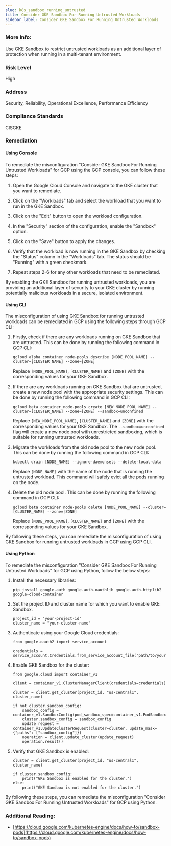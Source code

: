 ```yaml
---
slug: k8s_sandbox_running_untrusted
title: Consider GKE Sandbox For Running Untrusted Workloads
sidebar_label: Consider GKE Sandbox For Running Untrusted Workloads
---
```


### More Info:

Use GKE Sandbox to restrict untrusted workloads as an additional layer of protection when running in a multi-tenant environment.

### Risk Level

High

### Address

Security, Reliability, Operational Excellence, Performance Efficiency

### Compliance Standards

CISGKE

### Remediation

#### Using Console

To remediate the misconfiguration "Consider GKE Sandbox For Running Untrusted Workloads" for GCP using the GCP console, you can follow these steps:

1. Open the Google Cloud Console and navigate to the GKE cluster that you want to remediate.

2. Click on the "Workloads" tab and select the workload that you want to run in the GKE Sandbox.

3. Click on the "Edit" button to open the workload configuration.

4. In the "Security" section of the configuration, enable the "Sandbox" option.

5. Click on the "Save" button to apply the changes.

6. Verify that the workload is now running in the GKE Sandbox by checking the "Status" column in the "Workloads" tab. The status should be "Running" with a green checkmark.

7. Repeat steps 2-6 for any other workloads that need to be remediated.

By enabling the GKE Sandbox for running untrusted workloads, you are providing an additional layer of security to your GKE cluster by running potentially malicious workloads in a secure, isolated environment.

#### Using CLI

The misconfiguration of using GKE Sandbox for running untrusted workloads can be remediated in GCP using the following steps through GCP CLI:

1. Firstly, check if there are any workloads running on GKE Sandbox that are untrusted. This can be done by running the following command in GCP CLI:

   ```
   gcloud alpha container node-pools describe [NODE_POOL_NAME] --cluster=[CLUSTER_NAME] --zone=[ZONE]
   ```

   Replace `[NODE_POOL_NAME]`, `[CLUSTER_NAME]` and `[ZONE]` with the corresponding values for your GKE Sandbox.

2. If there are any workloads running on GKE Sandbox that are untrusted, create a new node pool with the appropriate security settings. This can be done by running the following command in GCP CLI:

   ```
   gcloud beta container node-pools create [NEW_NODE_POOL_NAME] --cluster=[CLUSTER_NAME] --zone=[ZONE] --sandbox=unconfined
   ```

   Replace `[NEW_NODE_POOL_NAME]`, `[CLUSTER_NAME]` and `[ZONE]` with the corresponding values for your GKE Sandbox. The `--sandbox=unconfined` flag will create a new node pool with unrestricted sandboxing, which is suitable for running untrusted workloads.

3. Migrate the workloads from the old node pool to the new node pool. This can be done by running the following command in GCP CLI:

   ```
   kubectl drain [NODE_NAME] --ignore-daemonsets --delete-local-data
   ```

   Replace `[NODE_NAME]` with the name of the node that is running the untrusted workload. This command will safely evict all the pods running on the node.

4. Delete the old node pool. This can be done by running the following command in GCP CLI:

   ```
   gcloud beta container node-pools delete [NODE_POOL_NAME] --cluster=[CLUSTER_NAME] --zone=[ZONE]
   ```

   Replace `[NODE_POOL_NAME]`, `[CLUSTER_NAME]` and `[ZONE]` with the corresponding values for your GKE Sandbox.

By following these steps, you can remediate the misconfiguration of using GKE Sandbox for running untrusted workloads in GCP using GCP CLI.

#### Using Python

To remediate the misconfiguration "Consider GKE Sandbox For Running Untrusted Workloads" for GCP using Python, follow the below steps:

1. Install the necessary libraries:
   
   ```
   pip install google-auth google-auth-oauthlib google-auth-httplib2 google-cloud-container
   ```

2. Set the project ID and cluster name for which you want to enable GKE Sandbox. 

   ```
   project_id = "your-project-id"
   cluster_name = "your-cluster-name"
   ```

3. Authenticate using your Google Cloud credentials:

   ```
   from google.oauth2 import service_account
   
   credentials = service_account.Credentials.from_service_account_file('path/to/your/credentials.json')
   ```

4. Enable GKE Sandbox for the cluster:

   ```
   from google.cloud import container_v1
   
   client = container_v1.ClusterManagerClient(credentials=credentials)
   
   cluster = client.get_cluster(project_id, "us-central1", cluster_name)
   
   if not cluster.sandbox_config:
       sandbox_config = container_v1.SandboxConfig(pod_sandbox_spec=container_v1.PodSandboxConfig())
       cluster.sandbox_config = sandbox_config
       update_request = container_v1.UpdateClusterRequest(cluster=cluster, update_mask={"paths": ["sandbox_config"]})
       operation = client.update_cluster(update_request)
       operation.result()
   ```

5. Verify that GKE Sandbox is enabled:

   ```
   cluster = client.get_cluster(project_id, "us-central1", cluster_name)
   
   if cluster.sandbox_config:
       print("GKE Sandbox is enabled for the cluster.")
   else:
       print("GKE Sandbox is not enabled for the cluster.")
   ```

By following these steps, you can remediate the misconfiguration "Consider GKE Sandbox For Running Untrusted Workloads" for GCP using Python.


### Additional Reading:

- [https://cloud.google.com/kubernetes-engine/docs/how-to/sandbox-pods](https://cloud.google.com/kubernetes-engine/docs/how-to/sandbox-pods) 

